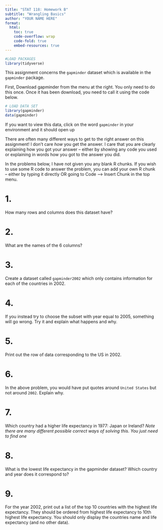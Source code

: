 ```yaml
---
title: "STAT 118: Homework B"
subtitle: "Wrangling Basics"
author: "YOUR NAME HERE"
format:
  html:
    toc: true
    code-overflow: wrap
    code-fold: true
    embed-resources: true
---
```



```r
#LOAD PACKAGES
library(tidyverse)
```

This assignment concerns the `gapminder` dataset which is available in the `gapminder` package. 

First, Download gapminder from the menu at the right. You only need to do this once. Once it has been download, you need to call it using the code below. 

```r
# LOAD DATA SET
library(gapminder)
data(gapminder) 
```

If you want to view this data, click on the word `gapminder` in your environment and it should open up

:::callout-tip
There are often many different ways to get to the right answer on this assignment! I don't care *how* you get the answer. I care that you are clearly explaining how you got your answer -- either by showing any code you used or explaining in words how you got to the answer you did. 
:::

:::callout-tip
In the problems below, I have not given you any blank R chunks. If you wish to use some R code to answer the problem, you can add your own R chunk -- either by typing it directly OR going to Code --> Insert Chunk in the top menu. 
:::

# 1.
How many rows and columns does this dataset have? 

# 2. 
What are the names of the 6 columns? 

# 3. 
Create a dataset called `gapminder2002` which only contains information for each of the countries in 2002. 

# 4. 
If you instead try to choose the subset with year equal to 2005, something will go wrong. Try it and
explain what happens and why.

# 5. 
Print out the row of data corresponding to the US in 2002. 

# 6. 
In the above problem, you would have put quotes around `United States` but not around `2002`. Explain why. 

# 7. 
Which country had a higher life expectancy in 1977: Japan or Ireland? 
*Note there are many different possible correct ways of solving this. You just need to find one*


# 8. 
What is the lowest life expectancy in the gapminder dataset? Which country and year does it correspond to? 


# 9. 
For the year 2002, print out a list of the top 10 countries with the highest life expectancy. They should be ordered from highest life expectancy to 10th highest life expectancy. You should only display the countries name and life expectancy (and no other data). 


